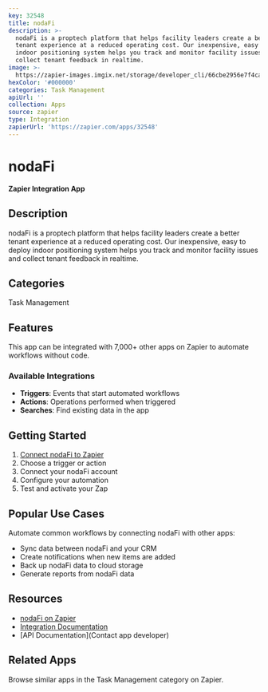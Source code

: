 ```yaml
---
key: 32548
title: nodaFi
description: >-
  nodaFi is a proptech platform that helps facility leaders create a better
  tenant experience at a reduced operating cost. Our inexpensive, easy to deploy
  indoor positioning system helps you track and monitor facility issues and
  collect tenant feedback in realtime.
image: >-
  https://zapier-images.imgix.net/storage/developer_cli/66cbe2956e7f4ca13e10f7bf63af7f23.png?auto=format%2Ccompress&ixlib=python-3.0.0&q=50
hexColor: '#000000'
categories: Task Management
apiUrl: ''
collection: Apps
source: zapier
type: Integration
zapierUrl: 'https://zapier.com/apps/32548'
---
```

# nodaFi

**Zapier Integration App**

## Description

nodaFi is a proptech platform that helps facility leaders create a better tenant experience at a reduced operating cost. Our inexpensive, easy to deploy indoor positioning system helps you track and monitor facility issues and collect tenant feedback in realtime.

## Categories

Task Management

## Features

This app can be integrated with 7,000+ other apps on Zapier to automate workflows without code.

### Available Integrations

- **Triggers**: Events that start automated workflows
- **Actions**: Operations performed when triggered
- **Searches**: Find existing data in the app

## Getting Started

1. [Connect nodaFi to Zapier](https://zapier.com/apps/32548)
2. Choose a trigger or action
3. Connect your nodaFi account
4. Configure your automation
5. Test and activate your Zap

## Popular Use Cases

Automate common workflows by connecting nodaFi with other apps:

- Sync data between nodaFi and your CRM
- Create notifications when new items are added
- Back up nodaFi data to cloud storage
- Generate reports from nodaFi data

## Resources

- [nodaFi on Zapier](https://zapier.com/apps/32548)
- [Integration Documentation](https://zapier.com/apps/32548/integrations)
- [API Documentation](Contact app developer)

## Related Apps

Browse similar apps in the Task Management category on Zapier.
